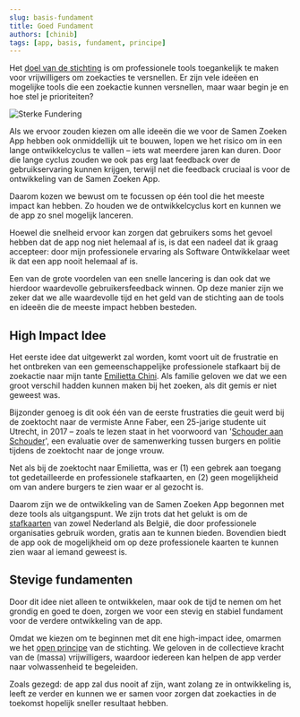 ```yaml
---
slug: basis-fundament
title: Goed Fundament
authors: [chinib]
tags: [app, basis, fundament, principe]
---
```


Het [doel van de stichting](/docs/stichting) is om professionele tools toegankelijk te maken voor vrijwilligers om zoekacties te versnellen.
Er zijn vele ideëen en mogelijke tools die een zoekactie kunnen versnellen, maar waar begin je en hoe stel je prioriteiten?

![Sterke Fundering](./fundering.jpg)

Als we ervoor zouden kiezen om alle ideeën die we voor de Samen Zoeken App hebben ook onmiddellijk uit te bouwen, lopen we het risico om in een lange ontwikkelcyclus te vallen – iets wat meerdere jaren kan duren. Door die lange cyclus zouden we ook pas erg laat feedback over de gebruikservaring kunnen krijgen, terwijl net die feedback cruciaal is voor de ontwikkeling van de Samen Zoeken App.

Daarom kozen we bewust om te focussen op één tool die het meeste impact kan hebben. Zo houden we de ontwikkelcyclus kort en kunnen we de app zo snel mogelijk lanceren.

Hoewel die snelheid ervoor kan zorgen dat gebruikers soms het gevoel hebben dat de app nog niet helemaal af is, is dat een nadeel dat ik graag accepteer: door mijn professionele ervaring als Software Ontwikkelaar weet ik dat een app nooit helemaal af is.

Een van de grote voordelen van een snelle lancering is dan ook dat we hierdoor waardevolle gebruikersfeedback winnen. Op deze manier zijn we zeker dat we alle waardevolle tijd en het geld van de stichting aan de tools en ideeën die de meeste impact hebben besteden.

## High Impact Idee

Het eerste idee dat uitgewerkt zal worden, komt voort uit de frustratie en het ontbreken van een gemeenschappelijke professionele stafkaart bij de zoekactie naar mijn tante [Emilietta Chini](https://www.vrt.be/vrtnws/nl/2023/02/28/lichaam-gevonden/). 
Als familie geloven we dat we een groot verschil hadden kunnen maken bij het zoeken, als dit gemis er niet geweest was.

Bijzonder genoeg is dit ook één van de eerste frustraties die geuit werd bij de zoektocht naar de vermiste Anne Faber, een 25-jarige studente uit Utrecht, in 2017 – zoals te lezen staat in het voorwoord van '[Schouder aan Schouder](https://www.politieacademie.nl/kennisenonderzoek/Onderzoek/Documents/19433%20191211%20DEF%20Boek%20Anne%20Faber%20DI.PDF)', 
een evaluatie over de samenwerking tussen burgers en politie tijdens de zoektocht naar de jonge vrouw.

Net als bij de zoektocht naar Emilietta, was er (1) een gebrek aan toegang tot gedetailleerde en professionele stafkaarten, en (2) geen mogelijkheid om van andere burgers te zien waar er al gezocht is.

Daarom zijn we de ontwikkeling van de Samen Zoeken App begonnen met deze tools als uitgangspunt. 
We zijn trots dat het gelukt is om de [stafkaarten](/docs/maps) van zowel Nederland als België, die door professionele organisaties gebruik worden, gratis aan te kunnen bieden. 
Bovendien biedt de app ook de mogelijkheid om op deze professionele kaarten te kunnen zien waar al iemand geweest is.

## Stevige fundamenten

Door dit idee niet alleen te ontwikkelen, maar ook de tijd te nemen om het grondig en goed te doen, zorgen we voor een stevig en stabiel fundament voor de verdere ontwikkeling van de app.

Omdat we kiezen om te beginnen met dit ene high-impact idee, omarmen we het [open principe](/docs/stichting#open) van de stichting. We geloven in de collectieve kracht van de (massa) vrijwilligers, waardoor iedereen kan helpen de app verder naar volwassenheid te begeleiden.

Zoals gezegd: de app zal dus nooit af zijn, want zolang ze in ontwikkeling is, leeft ze verder en kunnen we er samen voor zorgen dat zoekacties in de toekomst hopelijk sneller resultaat hebben. 